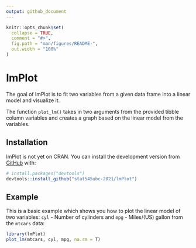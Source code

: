 ```yaml
---
output: github_document
---
```


<!-- README.md is generated from README.Rmd. Please edit that file -->

```r
knitr::opts_chunk$set(
  collapse = TRUE,
  comment = "#>",
  fig.path = "man/figures/README-",
  out.width = "100%"
)
```

# lmPlot

<!-- badges: start -->
<!-- badges: end -->

The goal of lmPlot is to fit two variables from a given data frame into a linear model and visualize it.

The function `plot_lm()` takes in two arguments from the provided tibble column variables and creates a graph based on the linear model from the variables. 

## Installation

lmPlot is not yet on CRAN. You can install the development version from [GitHub](https://github.com/) with:

``` r
# install.packages("devtools")
devtools::install_github("stat545ubc-2021/lmPlot")
```
## Example

This is a basic example which shows you how to plot the linear model of two variables: `cyl` - Number of cylinders and `mpg` - Miles/(US) gallon from the `mtcars` data:

```r
library(lmPlot)
plot_lm(mtcars, cyl, mpg, na.rm = T)
```
